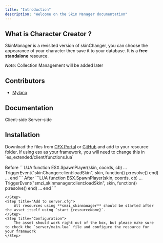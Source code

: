 ```yaml
---
title: "Introduction"
description: "Welcome on the Skin Manager documentation"
---
```


## What is Character Creator ?

SkinManager is a revisited version of skinChanger, you can choose the appearance of your character then save it to your database. It is a **free standalone** resource.

_Note_: Collection Management will be added later

## Contributors

- <a href="https://mylano.tebex.io/" target="_blank">
    Mylano
  </a>

## Documentation

<Columns cols={2}>
  <Card title="Client" icon="laptop" href="/skin_manager/client">
    Client-side
  </Card>
  <Card title="Server" icon="server" href="/skin_manager/server">
    Server-side
  </Card>
</Columns>

## Installation

<Steps>
    <Step title="Download the files">
        Download the files from <a href="https://portal.cfx.re">CFX Portal</a> or <a href="https://github.com/SebMZI/smzi_skinmanager.git">GitHub</a> and add to your resource folder.
    </Step>
    <Step title="Modify Core">
        If using esx as your framework, you will need to change this in `es_extended/client/functions.lua` <br/><br/>
        Before
        ```LUA
        function ESX.SpawnPlayer(skin, coords, cb)
            ...
            TriggerEvent("skinChanger:client:loadSkin", skin, function()
                p:resolve()
            end)
            ...
        end
        ```
        After
        ```LUA
        function ESX.SpawnPlayer(skin, coords, cb)
            ...
            TriggerEvent("smzi_skinmanager:client:loadSkin", skin, function()
                p:resolve()
            end)
            ...
        end
        ```

    </Step>
    <Step title="Add to server.cfg">
        All resources using **smzi_skinmanager** should be started after the asset itself using `start {resourceName}`.
    </Step>
    <Step title="Configuration">
        The asset should work right out of the box, but please make sure to check the `server/main.lua` file and configure the resource for your framework
    </Step>

</Steps>

